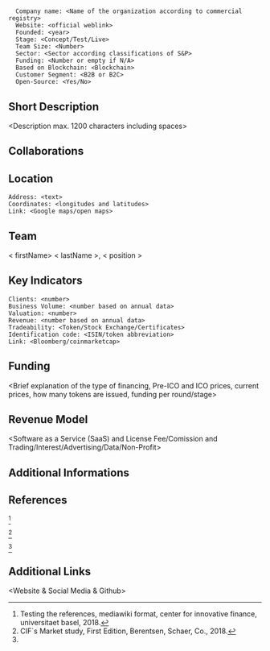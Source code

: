 = <Project Name> =

<pre>
  Company name: <Name of the organization according to commercial registry>
  Website: <official weblink>
  Founded: <year>
  Stage: <Concept/Test/Live>
  Team Size: <Number>
  Sector: <Sector according classifications of S&P>
  Funding: <Number or empty if N/A>
  Based on Blockchain: <Blockchain>
  Customer Segment: <B2B or B2C>
  Open-Source: <Yes/No>
</pre>

==Short Description==
<Description max. 1200 characters including spaces>

==Collaborations==
</first informations about the holding company and its function for the project afterwards other collaborations>

==Location==
<pre>
Address: <text>
Coordinates: <longitudes and latitudes>
Link: <Google maps/open maps>
</pre>

==Team==
< firstName> < lastName >, < position >

==Key Indicators==
<pre>
Clients: <number>
Business Volume: <number based on annual data>
Valuation: <number>
Revenue: <number based on annual data>
Tradeability: <Token/Stock Exchange/Certificates>
Identification code: <ISIN/token abbreviation>
Link: <Bloomberg/coinmarketcap>
</pre>

==Funding==
<Brief explanation of the type of financing, Pre-ICO and ICO prices, current prices, how many tokens are issued, funding per round/stage>

==Revenue Model==
<Software as a Service (SaaS) and License Fee/Comission and Trading/Interest/Advertising/Data/Non-Profit>

==Additional Informations==
<Only valuable and necessary Informations>

==References==
<ref>Testing the references, mediawiki format, center for innovative finance, universitaet basel, 2018.</ref>

</or as an alternative citation method, requested if the same reference or footnote is cited several times>

<ref name="CIF">CIF`s Market study, First Edition, Berentsen, Schaer, Co., 2018.</ref>

</afterwards only this is needed to cite the same reference>

<ref name="CIF"/>

<references/>

==Additional Links==
<Website & Social Media & Github>
